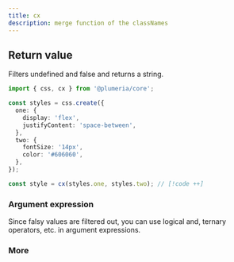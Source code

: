 ```yaml
---
title: cx
description: merge function of the classNames
---
```


## Return value

Filters undefined and false and returns a string.

```ts title="TypeScript" {1}
import { css, cx } from '@plumeria/core';

const styles = css.create({
  one: {
    display: 'flex',
    justifyContent: 'space-between',
  },
  two: {
    fontSize: '14px',
    color: '#606060',
  },
});

const style = cx(styles.one, styles.two); // [!code ++]
```

### Argument expression

<Callout title="Good to know">
  Since falsy values are filtered out, you can use logical and, ternary
  operators, etc. in argument expressions.
</Callout>

### More

<Cards>
  <Card title="See more about css.create" href="/docs/create" />
  <Card title="See more about css.pseudo" href="/docs/pseudo" />
</Cards>
